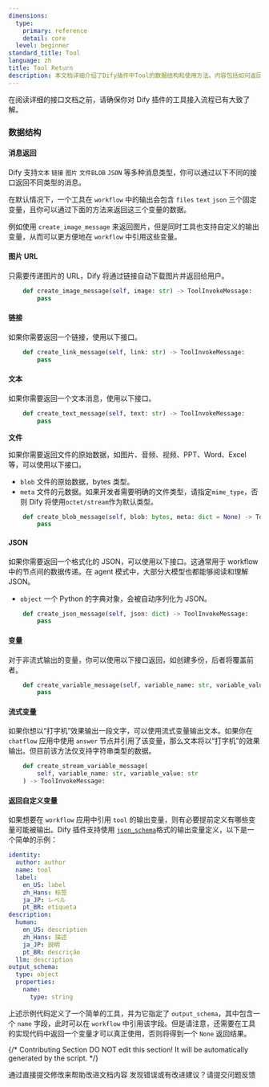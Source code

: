 ```yaml
---
dimensions:
  type:
    primary: reference
    detail: core
  level: beginner
standard_title: Tool
language: zh
title: Tool Return
description: 本文档详细介绍了Dify插件中Tool的数据结构和使用方法。内容包括如何返回不同类型的消息（图片URL、链接、文本、文件、JSON）、如何创建变量和流式变量消息以及如何定义工具的输出变量模式以便于在workflow中引用。
---
```


在阅读详细的接口文档之前，请确保你对 Dify 插件的工具接入流程已有大致了解。

### 数据结构

#### 消息返回

Dify 支持`文本` `链接` `图片` `文件BLOB` `JSON` 等多种消息类型，你可以通过以下不同的接口返回不同类型的消息。

在默认情况下，一个工具在 `workflow` 中的输出会包含 `files` `text` `json` 三个固定变量，且你可以通过下面的方法来返回这三个变量的数据。

例如使用 `create_image_message` 来返回图片，但是同时工具也支持自定义的输出变量，从而可以更方便地在 `workflow` 中引用这些变量。

#### **图片 URL**

只需要传递图片的 URL，Dify 将通过链接自动下载图片并返回给用户。

```python
    def create_image_message(self, image: str) -> ToolInvokeMessage:
        pass
```

#### **链接**

如果你需要返回一个链接，使用以下接口。

```python
    def create_link_message(self, link: str) -> ToolInvokeMessage:
        pass
```

#### **文本**

如果你需要返回一个文本消息，使用以下接口。

```python
    def create_text_message(self, text: str) -> ToolInvokeMessage:
        pass
```

**文件**

如果你需要返回文件的原始数据，如图片、音频、视频、PPT、Word、Excel 等，可以使用以下接口。

* `blob` 文件的原始数据，bytes 类型。
* `meta` 文件的元数据。如果开发者需要明确的文件类型，请指定`mime_type`，否则 Dify 将使用`octet/stream`作为默认类型。

```python
    def create_blob_message(self, blob: bytes, meta: dict = None) -> ToolInvokeMessage:
        pass
```

#### **JSON**

如果你需要返回一个格式化的 JSON，可以使用以下接口。这通常用于 workflow 中的节点间的数据传递。在 agent 模式中，大部分大模型也都能够阅读和理解 JSON。

* `object` 一个 Python 的字典对象，会被自动序列化为 JSON。

```python
    def create_json_message(self, json: dict) -> ToolInvokeMessage:
        pass
```

#### **变量**

对于非流式输出的变量，你可以使用以下接口返回，如创建多份，后者将覆盖前者。

```python
    def create_variable_message(self, variable_name: str, variable_value: Any) -> ToolInvokeMessage:
        pass
```

#### **流式变量**

如果你想以“打字机”效果输出一段文字，可以使用流式变量输出文本。如果你在 `chatflow` 应用中使用 `answer` 节点并引用了该变量，那么文本将以“打字机”的效果输出。但目前该方法仅支持字符串类型的数据。

```python
    def create_stream_variable_message(
        self, variable_name: str, variable_value: str
    ) -> ToolInvokeMessage:
```

#### 返回自定义变量

如果想要在 `workflow` 应用中引用 `tool` 的输出变量，则有必要提前定义有哪些变量可能被输出。Dify 插件支持使用 [`json_schema`](https://json-schema.org/)格式的输出变量定义，以下是一个简单的示例：

```yaml
identity:
  author: author
  name: tool
  label:
    en_US: label
    zh_Hans: 标签
    ja_JP: レベル
    pt_BR: etiqueta
description:
  human:
    en_US: description
    zh_Hans: 描述
    ja_JP: 説明
    pt_BR: descrição
  llm: description
output_schema:
  type: object
  properties:
    name:
      type: string
```

上述示例代码定义了一个简单的工具，并为它指定了 `output_schema`，其中包含一个 `name` 字段，此时可以在 `workflow` 中引用该字段。但是请注意，还需要在工具的实现代码中返回一个变量才可以真正使用，否则将得到一个 `None` 返回结果。

{/*
Contributing Section
DO NOT edit this section!
It will be automatically generated by the script.
*/}

<CardGroup cols="2">
    <Card
        title="编辑此页面"
        icon="pen-to-square"
        href="https://github.com/langgenius/dify-docs-mintlify/edit/main/plugin-dev-zh/0411-tool.zh.mdx"
    >
        通过直接提交修改来帮助改进文档内容
    </Card>
    <Card
        title="提交问题"
        icon="github"
        href="https://github.com/langgenius/dify-docs-mintlify/issues/new?title=文档问题%3A%20tool&body=%23%23%20问题描述%0A%3C%21--%20请简要描述您发现的问题%20--%3E%0A%0A%23%23%20页面链接%0Ahttps%3A%2F%2Fgithub.com%2Flanggenius%2Fdify-docs-mintlify%2Fblob%2Fmain%2Fplugin-dev-zh%2F0411-tool.zh.mdx%0A%0A%23%23%20建议修改%0A%3C%21--%20如果有具体的修改建议，请在此说明%20--%3E%0A%0A%3C%21--%20感谢您对文档质量的关注！%20--%3E"
    >
        发现错误或有改进建议？请提交问题反馈
    </Card>
</CardGroup>
